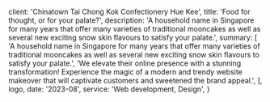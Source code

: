 
  client: 'Chinatown Tai Chong Kok Confectionery Hue Kee',
  title: 'Food for thought, or for your palate?',
  description:
    'A household name in Singapore for many years that offer many varieties of traditional mooncakes as well as several new exciting snow skin flavours to satisfy your palate.',
  summary: [
    'A household name in Singapore for many years that offer many varieties of traditional mooncakes as well as several new exciting snow skin flavours to satisfy your palate.',
    'We elevate their online presence with a stunning transformation! Experience the magic of a modern and trendy website makeover that will captivate customers and sweetened the brand appeal.',
  ],
  logo,
  date: '2023-08',
  service: 'Web development, Design',
}
